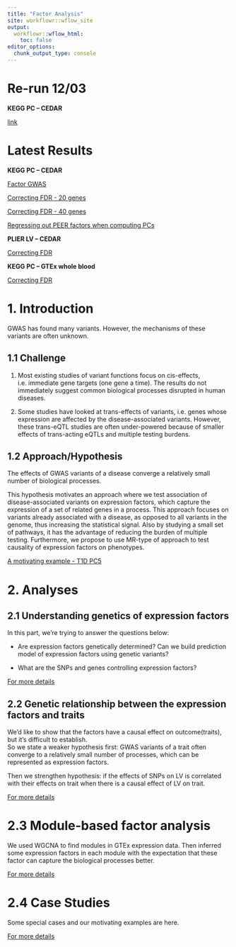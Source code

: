 ```yaml
---
title: "Factor Analysis"
site: workflowr::wflow_site
output:
  workflowr::wflow_html:
    toc: false
editor_options:
  chunk_output_type: console
---
```


# **Re-run 12/03**

**KEGG PC -- CEDAR**

[link](https://xsun1229.github.io/factor_analysis_new/re_run_1203.html)





# **Latest Results**

**KEGG PC -- CEDAR**

[Factor GWAS](https://xsun1229.github.io/factor_analysis_new/factor_gwas.html)

[Correcting FDR - 20 genes](https://xsun1229.github.io/factor_analysis_new/redo_correct_lfdr_20genes.html)

[Correcting FDR - 40 genes](https://xsun1229.github.io/factor_analysis_new/redo_correct_lfdr.html)

[Regressing out PEER factors when computing PCs](https://xsun1229.github.io/factor_analysis/pc_regress_out_peer.html)

**PLIER LV -- CEDAR**

[Correcting FDR](https://xsun1229.github.io/factor_analysis/redo_correct_lfdr_plier.html)

**KEGG PC -- GTEx whole blood**

[Correcting FDR](https://xsun1229.github.io/factor_analysis/redo_correct_lfdr_gtexwholeblood.html)

# **1. Introduction**

GWAS has found many variants. However, the mechanisms of these variants are often unknown. 

## **1.1 Challenge** 

(1) Most existing studies of variant functions focus on cis-effects, i.e. immediate gene targets (one gene a time). The results do not immediately suggest common biological processes disrupted in human diseases. 

(2) Some studies have looked at trans-effects of variants, i.e. genes whose expression are affected by the disease-associated variants. However, these trans-eQTL studies are often under-powered because of smaller effects of trans-acting eQTLs and multiple testing burdens. 

## **1.2 Approach/Hypothesis**

The effects of GWAS variants of a disease converge a relatively small number of biological processes. 

This hypothesis motivates an approach where we test association of disease-associated variants on expression factors, which capture the expression of a set of related genes in a process. This approach focuses on variants already associated with a disease, as opposed to all variants in the genome, thus increasing the statistical signal. Also by studying a small set of pathways, it has the advantage of reducing the burden of multiple testing. Furthermore, we propose to use MR-type of approach to test causality of expression factors on phenotypes. 

[A motivating example - T1D PC5](https://xsun1229.github.io/factor_analysis/T1D.html)

# **2. Analyses**

## **2.1 Understanding genetics of expression factors**

In this part, we're trying to answer the questions below:

- Are expression factors genetically determined? Can we build prediction model of expression factors using genetic variants?

- What are the SNPs and genes controlling expression factors?

[For more details](https://xsun1229.github.io/factor_analysis/variants_factors.html)


## **2.2 Genetic relationship between the expression factors and traits**

We'd like to show that the factors have a causal effect on outcome(traits), but it's difficult to establish.  
So we state a weaker hypothesis first: GWAS variants of a trait often converge to a relatively small number of processes, which can be represented as expression factors.

Then we strengthen hypothesis: if the effects of SNPs on LV is correlated with their effects on trait when there is a causal effect of LV on trait.

[For more details](https://xsun1229.github.io/factor_analysis/factors_traits.html)

# **2.3 Module-based factor analysis**

We used WGCNA to find modules in GTEx expression data. Then inferred some expression factors in each module with the expectation that these factor can capture the biological processes better. 

[For more details](https://xsun1229.github.io/factor_analysis/module_based_factors.html)


# **2.4 Case Studies**

Some special cases and our motivating examples are here.

[For more details](https://xsun1229.github.io/factor_analysis/case_studies.html)

